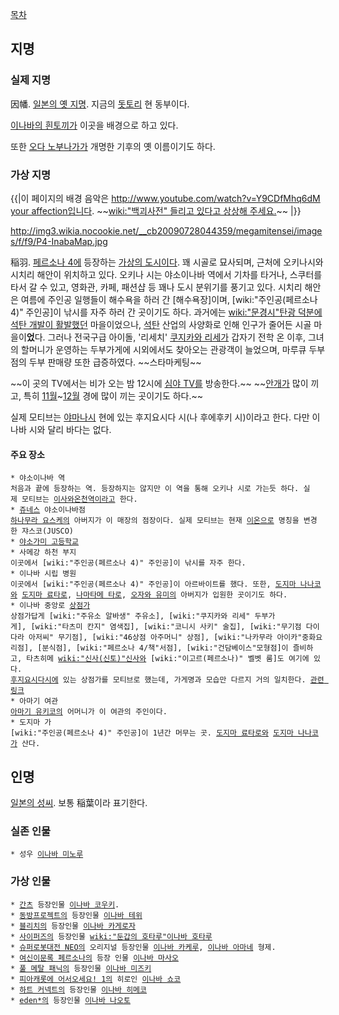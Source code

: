 [[목차]]

== 지명 ==

=== 실제 지명 ===

因幡. [[일본의 옛 지명]]. 지금의 [[돗토리]] 현 동부이다.

[[이나바의 흰토끼]]가 이곳을 배경으로 하고 있다.

또한 [[오다 노부나가]]가 개명한 기후의 옛 이름이기도 하다.

=== 가상 지명 ===

{{|이 페이지의 배경 음악은 [[http://www.youtube.com/watch?v=Y9CDfMhq6dM your affection]]입니다. ~~[[wiki:"백괴사전" 들리고 있다고 상상해 주세요.]]~~ |}}

http://img3.wikia.nocookie.net/__cb20090728044359/megamitensei/images/f/f9/P4-InabaMap.jpg

稲羽. [[페르소나 4]]에 등장하는 [[가상의 도시]]이다. 꽤 시골로 묘사되며, 근처에 오키나시와 시치리 해안이 위치하고 있다.
오키나 시는 야소이나바 역에서 기차를 타거나, 스쿠터를 타서 갈 수 있고, 영화관, 카페, 패션샵 등 꽤나 도시 분위기를 풍기고 있다. 시치리 해안은 여름에 주인공 일행들이 해수욕을 하러 간 [해수욕장]이며, [wiki:"주인공(페르소나 4)" 주인공]이 낚시를 자주 하러 간 곳이기도 하다. 과거에는 [[wiki:"문경시"탄광 덕분에 석탄 개발이 활발했던]] 마을이었으나, [[석탄]] 산업의 사양화로 인해 인구가 줄어든 시골 마을이'''었'''다. 그러나 전국구급 아이돌, '리세치' [[쿠지카와 리세]]가 갑자기 전학 온 이후, 그녀의 할머니가 운영하는 두부가게에 시외에서도 찾아오는 관광객이 늘었으며, 마루큐 두부점의 두부 판매량 또한 급증하였다. ~~스타마케팅~~

~~이 곳의 TV에서는 비가 오는 밤 12시에 [[심야 TV]]를 방송한다.~~
~~[[안개]]가 많이 끼고, 특히 [[11월]]~[[12월]] 경에 많이 끼는 곳이기도 하다.~~

실제 모티브는 [[야마나시]] 현에 있는 후지요시다 시(나 후에후키 시)이라고 한다. 다만 이나바 시와 달리 바다는 없다.
==== 주요 장소 ====
 * 야소이나바 역
 처음과 끝에 등장하는 역. 등장하지는 않지만 이 역을 통해 오키나 시로 가는듯 하다. 실제 모티브는 [[이사와온천역]]이라고 한다.
 * [[쥬네스]] 야소이나바점
 [[하나무라 요스케]]의 아버지가 이 매장의 점장이다. 실제 모티브는 현재 [[이온]]으로 명칭을 변경한 쟈스코(JUSCO) 
 * [[야소가미 고등학교]]
 * 사메강 하천 부지 
 이곳에서 [wiki:"주인공(페르소나 4)" 주인공]이 낚시를 자주 한다.
 * 이나바 시립 병원 
 이곳에서 [wiki:"주인공(페르소나 4)" 주인공]이 아르바이트를 했다. 또한, [[도지마 나나코]]와 [[도지마 료타로]], [[나마타메 타로]], [[오자와 유미]]의 아버지가 입원한 곳이기도 하다.
 * 이나바 중앙로 [[상점]]가
 상점가답게 [wiki:"주유소 알바생" 주유소], [wiki:"쿠지카와 리세" 두부가게], [wiki:"타츠미 칸지" 염색집], [wiki:"코니시 사키" 술집], [wiki:"무기점 다이다라 아저씨" 무기점], [wiki:"46상점 아주머니" 상점], [wiki:"나카무라 아이카"중화요리점], [분식점], [wiki:"페르소나 4/책"서점], [wiki:"건담베이스"모형점]이 즐비하고, 타츠히메 [[wiki:"신사(신토)"신사]]와 [wiki:"이고르(페르소나)" 벨벳 룸]도 여기에 있다.
 [[후지요시다]]시에 있는 상점가를 모티브로 했는데, 가게명과 모습만 다르지 거의 일치한다. [http://p4toru.jugem.jp/?cid=8 관련 링크]
 * 아마기 여관
 [[아마기 유키코]]의 어머니가 이 여관의 주인이다.
 * 도지마 가
 [wiki:"주인공(페르소나 4)" 주인공]이 1년간 머무는 곳. [[도지마 료타로]]와 [[도지마 나나코]]가 산다.

== 인명 ==
[[일본의 성씨]]. 보통 稲葉이라 표기한다.

=== 실존 인물 ===
 * 성우 [[이나바 미노루]]

=== 가상 인물 ===
 * [[간츠]] 등장인물 [[이나바 코우키]].
 * [[동방프로젝트]]의 등장인물 [[이나바 테위]]
 * [[블리치]]의 등장인물 [[이나바 카게로자]]
 * [[사이퍼즈]]의 등장인물 [[wiki:"둔갑의 호타루"이나바 호타루]]
 * [[슈퍼로봇대전 NEO]]의 오리지널 등장인물 [[이나바 카케루]], [[이나바 아마네]] 형제.
 * [[여신이문록 페르소나]]의 등장 인물 [[이나바 마사오]]
 * [[풀 메탈 패닉]]의 등장인물 [[이나바 미즈키]]
 * [[피아캐롯에 어서오세요! 1]]의 히로인 [[이나바 쇼코]]
 * [[하트 커넥트]]의 등장인물 [[이나바 히메코]]
 * [[eden*]]의 등장인물 [[이나바 나오토]]
